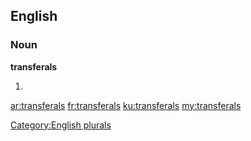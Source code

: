 ==English==

===Noun===
'''transferals'''

# {{plural of|[[transferal]]}}

[[Category:English plurals]]

[[ar:transferals]]
[[fr:transferals]]
[[ku:transferals]]
[[my:transferals]]